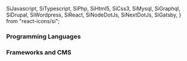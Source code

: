   SiJavascript,
  SiTypescript,
  SiPhp,
  SiHtml5,
  SiCss3,
  SiMysql,
  SiGraphql,
  SiDrupal,
  SiWordpress,
  SiReact,
  SiNodeDotJs,
  SiNextDotJs,
  SiGatsby,
} from "react-icons/si";

### Programming Languages

<TechSkill skillName="JavaScript" exp="10" maxExp={MAX_EXP_YEARS}>
  <SiJavascript title="JavaScript Logo" size={ICON_SIZE} color={ICON_COLOR} />
</TechSkill>

<TechSkill skillName="php" exp="10" maxExp={MAX_EXP_YEARS}>
  <SiPhp title="php Logo" size={ICON_SIZE} color={ICON_COLOR} />
</TechSkill>

<TechSkill skillName="HTML" exp="10" maxExp={MAX_EXP_YEARS}>
  <SiHtml5 title="HTML Logo" size={ICON_SIZE} color={ICON_COLOR} />
</TechSkill>

<TechSkill skillName="CSS" exp="10" maxExp={MAX_EXP_YEARS}>
  <SiCss3 title="CSS Logo" size={ICON_SIZE} color={ICON_COLOR} />
</TechSkill>

<TechSkill skillName="MySql" exp="10" maxExp={MAX_EXP_YEARS}>
  <SiMysql title="MySql Logo" size={ICON_SIZE} color={ICON_COLOR} />
</TechSkill>

<TechSkill skillName="GraphQL" exp="2" maxExp={MAX_EXP_YEARS}>
  <SiGraphql title="GraphQL Logo" size={ICON_SIZE} color={ICON_COLOR} />
</TechSkill>

<TechSkill skillName="Typescript" exp="1" maxExp={MAX_EXP_YEARS}>
  <SiTypescript title="Typescript Logo" size={ICON_SIZE} color={ICON_COLOR} />
</TechSkill>

### Frameworks and CMS

<TechSkill skillName="Drupal" exp="10" maxExp={MAX_EXP_YEARS}>
  <SiDrupal title="Drupal Logo" size={ICON_SIZE} color={ICON_COLOR} />
</TechSkill>

<TechSkill skillName="Wordpress" exp="4" maxExp={MAX_EXP_YEARS}>
  <SiWordpress title="Wordpress Logo" size={ICON_SIZE} color={ICON_COLOR} />
</TechSkill>

<TechSkill skillName="React" exp="3" maxExp={MAX_EXP_YEARS}>
  <SiReact title="React Logo" size={ICON_SIZE} color={ICON_COLOR} />
</TechSkill>

<TechSkill skillName="Node.js" exp="3" maxExp={MAX_EXP_YEARS}>
  <SiNodeDotJs title="Node Logo.js" size={ICON_SIZE} color={ICON_COLOR} />
</TechSkill>

<TechSkill skillName="Next.js" exp="2" maxExp={MAX_EXP_YEARS}>
  <SiNextDotJs title="Next.js Logo" size={ICON_SIZE} color={ICON_COLOR} />
</TechSkill>

<TechSkill skillName="Gatsby" exp="2" maxExp={MAX_EXP_YEARS}>
  <SiGatsby title="Gatsby Logo" size={ICON_SIZE} color={ICON_COLOR} />
</TechSkill>
